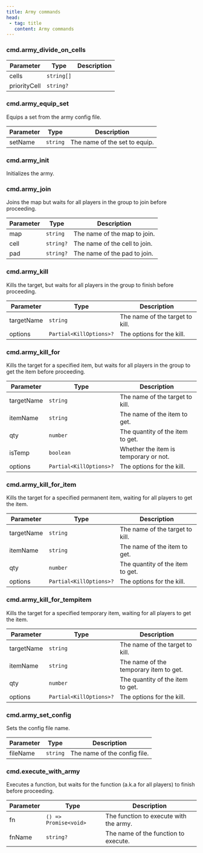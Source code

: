 ```yaml
---
title: Army commands
head:
 - tag: title
   content: Army commands
---
```



### cmd.army_divide_on_cells
| Parameter | Type | Description |
|-----------|------|-------------|
| cells | `string[]` |  |
| priorityCell | `string?` |  |


### cmd.army_equip_set
Equips a set from the army config file.

| Parameter | Type | Description |
|-----------|------|-------------|
| setName | `string` | The name of the set to equip. |


### cmd.army_init
Initializes the army.


### cmd.army_join
Joins the map but waits for all players in the group to join before proceeding.

| Parameter | Type | Description |
|-----------|------|-------------|
| map | `string` | The name of the map to join. |
| cell | `string?` | The name of the cell to join. |
| pad | `string?` | The name of the pad to join. |


### cmd.army_kill
Kills the target, but waits for all players in the group to finish before proceeding.

| Parameter | Type | Description |
|-----------|------|-------------|
| targetName | `string` | The name of the target to kill. |
| options | `Partial<KillOptions>?` | The options for the kill. |


### cmd.army_kill_for
Kills the target for a specified item, but waits for all players in the group to get the item before proceeding.

| Parameter | Type | Description |
|-----------|------|-------------|
| targetName | `string` | The name of the target to kill. |
| itemName | `string` | The name of the item to get. |
| qty | `number` | The quantity of the item to get. |
| isTemp | `boolean` | Whether the item is temporary or not. |
| options | `Partial<KillOptions>?` | The options for the kill. |


### cmd.army_kill_for_item
Kills the target for a specified permanent item, waiting for all players to get the item.

| Parameter | Type | Description |
|-----------|------|-------------|
| targetName | `string` | The name of the target to kill. |
| itemName | `string` | The name of the item to get. |
| qty | `number` | The quantity of the item to get. |
| options | `Partial<KillOptions>?` | The options for the kill. |


### cmd.army_kill_for_tempitem
Kills the target for a specified temporary item, waiting for all players to get the item.

| Parameter | Type | Description |
|-----------|------|-------------|
| targetName | `string` | The name of the target to kill. |
| itemName | `string` | The name of the temporary item to get. |
| qty | `number` | The quantity of the item to get. |
| options | `Partial<KillOptions>?` | The options for the kill. |


### cmd.army_set_config
Sets the config file name.

| Parameter | Type | Description |
|-----------|------|-------------|
| fileName | `string` | The name of the config file. |


### cmd.execute_with_army
Executes a function, but waits for the function (a.k.a for all players) to finish before proceeding.

| Parameter | Type | Description |
|-----------|------|-------------|
| fn | `() => Promise<void>` | The function to execute with the army. |
| fnName | `string?` | The name of the function to execute. |

